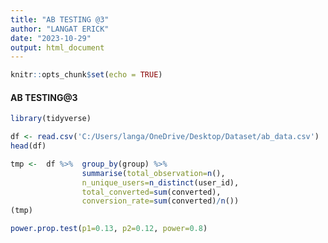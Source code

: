 ---
title: "AB TESTING @3"
author: "LANGAT ERICK"
date: "2023-10-29"
output: html_document
---

```{r setup, include=FALSE}
knitr::opts_chunk$set(echo = TRUE)
```

#### AB TESTING\@3

```{r}
library(tidyverse)
```

```{r}
df <- read.csv('C:/Users/langa/OneDrive/Desktop/Dataset/ab_data.csv')
head(df)
```

```{r}
tmp <-  df %>%  group_by(group) %>% 
                summarise(total_observation=n(),
                n_unique_users=n_distinct(user_id),
                total_converted=sum(converted), 
                conversion_rate=sum(converted)/n()) 
(tmp)
```

```{r}
power.prop.test(p1=0.13, p2=0.12, power=0.8)
```
